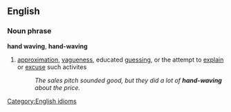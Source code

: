 ==English==
===Noun phrase===
'''hand waving''', '''hand-waving'''
# [[approximation]], [[vague]]ness, educated [[guess]]ing, or the attempt to [[explain]] or [[excuse]] such activites
#:''The sales pitch sounded good, but they did a lot of '''hand-waving''' about the price.''

[[Category:English idioms]]